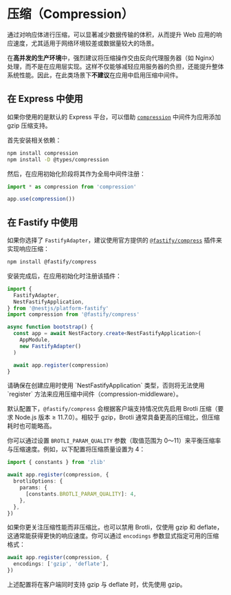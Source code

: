 # 压缩（Compression）

通过对响应体进行压缩，可以显著减少数据传输的体积，从而提升 Web 应用的响应速度，尤其适用于网络环境较差或数据量较大的场景。

在**高并发的生产环境**中，强烈建议将压缩操作交由反向代理服务器（如 Nginx）处理，而不是在应用层实现。这样不仅能够减轻应用服务器的负担，还能提升整体系统性能。因此，在此类场景下**不建议**在应用中启用压缩中间件。

## 在 Express 中使用

如果你使用的是默认的 Express 平台，可以借助 [`compression`](https://github.com/expressjs/compression) 中间件为应用添加 gzip 压缩支持。

首先安装相关依赖：

```bash
npm install compression
npm install -D @types/compression
```

然后，在应用初始化阶段将其作为全局中间件注册：

```ts filename='main.ts'
import * as compression from 'compression'

app.use(compression())
```

## 在 Fastify 中使用

如果你选择了 `FastifyAdapter`，建议使用官方提供的 [`@fastify/compress`](https://github.com/fastify/fastify-compress) 插件来实现响应压缩：

```bash
npm install @fastify/compress
```

安装完成后，在应用初始化时注册该插件：

```ts filename='main.ts'
import {
  FastifyAdapter,
  NestFastifyApplication,
} from '@nestjs/platform-fastify'
import compression from '@fastify/compress'

async function bootstrap() {
  const app = await NestFactory.create<NestFastifyApplication>(
    AppModule,
    new FastifyAdapter()
  )

  await app.register(compression)
}
```

<CalloutInfo type="warning">
  请确保在创建应用时使用 `NestFastifyApplication` 类型，否则将无法使用
  `register` 方法来应用压缩中间件（compression-middleware）。
</CalloutInfo>

默认配置下，`@fastify/compress` 会根据客户端支持情况优先启用 Brotli 压缩（要求 Node.js 版本 ≥ 11.7.0）。相较于 gzip，Brotli 通常具备更高的压缩比，但压缩耗时也可能略高。

你可以通过设置 `BROTLI_PARAM_QUALITY` 参数（取值范围为 0～11）来平衡压缩率与压缩速度。例如，以下配置将压缩质量设置为 4：

```ts filename='main.ts'
import { constants } from 'zlib'

await app.register(compression, {
  brotliOptions: {
    params: {
      [constants.BROTLI_PARAM_QUALITY]: 4,
    },
  },
})
```

如果你更关注压缩性能而非压缩比，也可以禁用 Brotli，仅使用 gzip 和 deflate，这通常能获得更快的响应速度。你可以通过 `encodings` 参数显式指定可用的压缩格式：

```ts
await app.register(compression, {
  encodings: ['gzip', 'deflate'],
})
```

上述配置将在客户端同时支持 gzip 与 deflate 时，优先使用 gzip。
